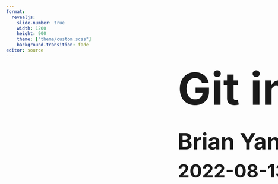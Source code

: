 ```yaml
---
format: 
  revealjs:
    slide-number: true
    width: 1200
    height: 900
    theme: ["theme/custom.scss"]
    background-transition: fade
editor: source
---
```


##  {#TitleSlide data-menu-title="TitleSlide" background-color="#292929" background-image="images/git_nasil_kullanilir_straight.png" background-position="left 100px center" background-size="contain"}

::: {style="position: absolute; left: 640px; top: 200px; height: 525px; width: 800px; padding: 20px; padding-left: 50px;"}
[Git in 1 Hours]{style="font-size: 120px; font-weight: bold; line-height: 1em; margin: 0px"}

<br>

[Brian Yang]{style="font-size: 60px; font-weight: bold;"}

[2022-08-13]{style="font-size: 50px;font-weight: bold;"}
:::